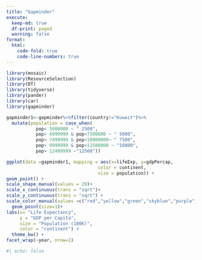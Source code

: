 ```yaml
---
title: "Gapminder"
execute:
  keep-md: true
  df-print: paged
  warning: false
format:
  html:
    code-fold: true
    code-line-numbers: true
---
```



```r
library(mosaic)
library(ResourceSelection) 
library(DT)
library(tidyverse)
library(pander)
library(car)
library(gapminder)
```

```r
gapminder1<-gapminder%>%filter(country!="Kuwait")%>%
  mutate(population = case_when(
           pop< 5000000 ~ " 2500",
           pop> 4999999 & pop<7500000 ~ " 5000",
           pop> 7499999 & pop<10000000~ " 7500",
           pop> 9999999 & pop<12500000 ~ "10000",
           pop> 12499999 ~"12500"))  
```
```r
ggplot(data =gapminder1, mapping = aes(x=lifeExp, y=gdpPercap, 
                                  color = continent,
                                  size = population)) +
geom_point() +
scale_shape_manual(values = 20)+
scale_x_continuous(trans = "sqrt")+
scale_y_continuous(trans = "sqrt") +
scale_color_manual(values =c("red","yellow","green","skyblue","purple"))+
  geom_point(size=1)+
labs(x= "Life Expectancy",
     y = "GDP per Capita",
     size = "Population (100K)",
     color = "continent") + 
  theme_bw() +
facet_wrap(~year, nrow=1)
```



```r
#| echo: false
```
